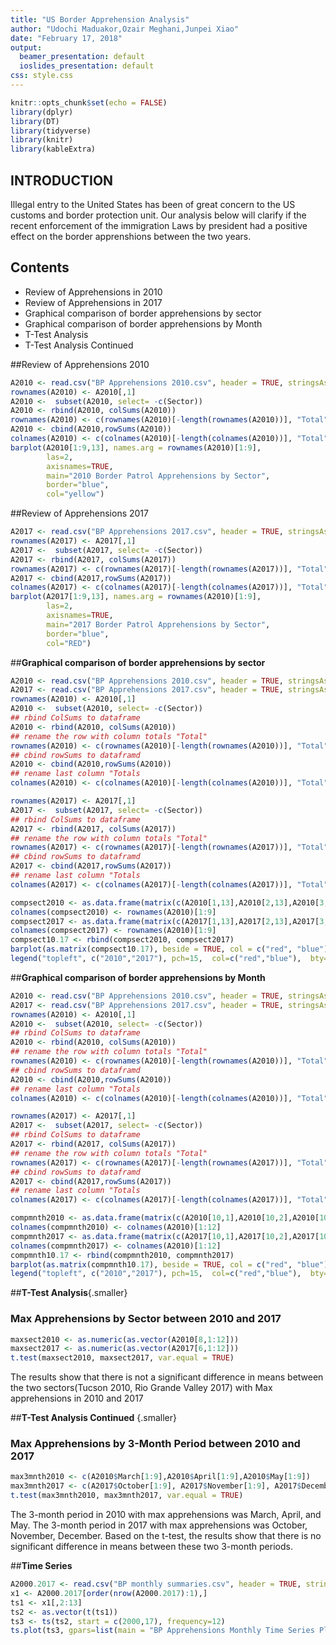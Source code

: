 ```yaml
---
title: "US Border Apprehension Analysis"
author: "Udochi Maduakor,Ozair Meghani,Junpei Xiao"
date: "February 17, 2018"
output:
  beamer_presentation: default
  ioslides_presentation: default
css: style.css
---
```


```r
knitr::opts_chunk$set(echo = FALSE)
library(dplyr)
library(DT)
library(tidyverse)
library(knitr)
library(kableExtra)

```
## **INTRODUCTION** {.flexbox .vcenter}

<div class="centered">

Illegal entry to the United States has been of great concern to the US customs and border protection unit. Our analysis below will clarify if the recent enforcement of the immigration Laws by president had a positive effect on the border apprenshions between the two years. </div>


## **Contents**{.flexbox .vcenter}

- Review of Apprehensions in 2010
- Review of Apprehensions in 2017
- Graphical comparison of border apprehensions by sector
- Graphical comparison of border apprehensions by Month
- T-Test Analysis
- T-Test Analysis Continued


##Review of Apprehensions 2010
```r
A2010 <- read.csv("BP Apprehensions 2010.csv", header = TRUE, stringsAsFactors = FALSE)
rownames(A2010) <- A2010[,1]
A2010 <-  subset(A2010, select= -c(Sector))
A2010 <- rbind(A2010, colSums(A2010))
rownames(A2010) <- c(rownames(A2010)[-length(rownames(A2010))], "Total")
A2010 <- cbind(A2010,rowSums(A2010))
colnames(A2010) <- c(colnames(A2010)[-length(colnames(A2010))], "Total")
barplot(A2010[1:9,13], names.arg = rownames(A2010)[1:9], 
        las=2,
        axisnames=TRUE,
        main="2010 Border Patrol Apprehensions by Sector",
        border="blue",
        col="yellow")
```

##Review of Apprehensions 2017
```r
A2017 <- read.csv("BP Apprehensions 2017.csv", header = TRUE, stringsAsFactors = FALSE)
rownames(A2017) <- A2017[,1]
A2017 <-  subset(A2017, select= -c(Sector))
A2017 <- rbind(A2017, colSums(A2017))
rownames(A2017) <- c(rownames(A2017)[-length(rownames(A2017))], "Total")
A2017 <- cbind(A2017,rowSums(A2017))
colnames(A2017) <- c(colnames(A2017)[-length(colnames(A2017))], "Total")
barplot(A2017[1:9,13], names.arg = rownames(A2010)[1:9], 
        las=2,
        axisnames=TRUE,
        main="2017 Border Patrol Apprehensions by Sector",
        border="blue",
        col="RED")
```

##**Graphical comparison of border apprehensions by sector**
```r
A2010 <- read.csv("BP Apprehensions 2010.csv", header = TRUE, stringsAsFactors = FALSE)
A2017 <- read.csv("BP Apprehensions 2017.csv", header = TRUE, stringsAsFactors = FALSE)
rownames(A2010) <- A2010[,1]
A2010 <-  subset(A2010, select= -c(Sector))
## rbind ColSums to dataframe
A2010 <- rbind(A2010, colSums(A2010))
## rename the row with column totals "Total"
rownames(A2010) <- c(rownames(A2010)[-length(rownames(A2010))], "Total")
## cbind rowSums to dataframd
A2010 <- cbind(A2010,rowSums(A2010))
## rename last column "Totals
colnames(A2010) <- c(colnames(A2010)[-length(colnames(A2010))], "Total")

rownames(A2017) <- A2017[,1]
A2017 <-  subset(A2017, select= -c(Sector))
## rbind ColSums to dataframe
A2017 <- rbind(A2017, colSums(A2017))
## rename the row with column totals "Total"
rownames(A2017) <- c(rownames(A2017)[-length(rownames(A2017))], "Total")
## cbind rowSums to dataframd
A2017 <- cbind(A2017,rowSums(A2017))
## rename last column "Totals
colnames(A2017) <- c(colnames(A2017)[-length(colnames(A2017))], "Total")

compsect2010 <- as.data.frame(matrix(c(A2010[1,13],A2010[2,13],A2010[3,13],A2010[4,13],A2010[5,13],A2010[6,13],A2010[7,13],A2010[8,13],A2010[9,13]), nrow = 1))
colnames(compsect2010) <- rownames(A2010)[1:9]
compsect2017 <- as.data.frame(matrix(c(A2017[1,13],A2017[2,13],A2017[3,13],A2017[4,13],A2017[5,13],A2017[6,13],A2017[7,13],A2017[8,13],A2017[9,13]), nrow = 1))
colnames(compsect2017) <- rownames(A2010)[1:9]
compsect10.17 <- rbind(compsect2010, compsect2017)
barplot(as.matrix(compsect10.17), beside = TRUE, col = c("red", "blue"), bty="n", ylab = "Apprehensions", xlab = "Sector", las=2, cex.lab = 1.5, cex.axis = 0.7, cex.names = 0.6)
legend("topleft", c("2010","2017"), pch=15,  col=c("red","blue"),  bty="n")        
```


##**Graphical comparison of border apprehensions by Month**
```r
A2010 <- read.csv("BP Apprehensions 2010.csv", header = TRUE, stringsAsFactors = FALSE)
A2017 <- read.csv("BP Apprehensions 2017.csv", header = TRUE, stringsAsFactors = FALSE)
rownames(A2010) <- A2010[,1]
A2010 <-  subset(A2010, select= -c(Sector))
## rbind ColSums to dataframe
A2010 <- rbind(A2010, colSums(A2010))
## rename the row with column totals "Total"
rownames(A2010) <- c(rownames(A2010)[-length(rownames(A2010))], "Total")
## cbind rowSums to dataframd
A2010 <- cbind(A2010,rowSums(A2010))
## rename last column "Totals
colnames(A2010) <- c(colnames(A2010)[-length(colnames(A2010))], "Total")

rownames(A2017) <- A2017[,1]
A2017 <-  subset(A2017, select= -c(Sector))
## rbind ColSums to dataframe
A2017 <- rbind(A2017, colSums(A2017))
## rename the row with column totals "Total"
rownames(A2017) <- c(rownames(A2017)[-length(rownames(A2017))], "Total")
## cbind rowSums to dataframd
A2017 <- cbind(A2017,rowSums(A2017))
## rename last column "Totals
colnames(A2017) <- c(colnames(A2017)[-length(colnames(A2017))], "Total")

compmnth2010 <- as.data.frame(matrix(c(A2010[10,1],A2010[10,2],A2010[10,3],A2010[10,4],A2010[10,5],A2010[10,6],A2010[10,7],A2010[10,8],A2010[10,9],A2010[10,10],A2010[10,11],A2010[10,12]), nrow = 1))
colnames(compmnth2010) <- colnames(A2010)[1:12]
compmnth2017 <- as.data.frame(matrix(c(A2017[10,1],A2017[10,2],A2017[10,3],A2017[10,4],A2017[10,5],A2017[10,6],A2017[10,7],A2017[10,8],A2017[10,9],A2017[10,10],A2017[10,11],A2017[10,12]), nrow = 1))
colnames(compmnth2017) <- colnames(A2010)[1:12]
compmnth10.17 <- rbind(compmnth2010, compmnth2017)
barplot(as.matrix(compmnth10.17), beside = TRUE, col = c("red", "blue"), bty="n", ylab = "Apprehensions", xlab = "Month",las=2, cex.lab = 1.5, cex.axis = 0.7, cex.names= 0.7)
legend("topleft", c("2010","2017"), pch=15,  col=c("red","blue"),  bty="n")
```

##**T-Test Analysis**{.smaller}

### Max Apprehensions by Sector between 2010 and 2017

```r
maxsect2010 <- as.numeric(as.vector(A2010[8,1:12]))
maxsect2017 <- as.numeric(as.vector(A2017[6,1:12]))
t.test(maxsect2010, maxsect2017, var.equal = TRUE)
```

The results show that there is not a significant difference in means between the two sectors(Tucson 2010, Rio Grande Valley 2017) with Max apprehensions in 2010 and 2017

##**T-Test Analysis Continued** {.smaller}

### Max Apprehensions by 3-Month Period between 2010 and 2017

```r
max3mnth2010 <- c(A2010$March[1:9],A2010$April[1:9],A2010$May[1:9])
max3mnth2017 <- c(A2017$October[1:9], A2017$November[1:9], A2017$December[1:9])
t.test(max3mnth2010, max3mnth2017, var.equal = TRUE) 
```

The 3-month period in 2010 with max apprehensions was March, April, and May. The 3-month period in 2017 with max apprehensions was October, November, December. Based on the t-test, the results show that there is no significant difference in means between these two 3-month periods.  


##**Time Series**
```r
A2000.2017 <- read.csv("BP monthly summaries.csv", header = TRUE, stringsAsFactors = FALSE)
x1 <- A2000.2017[order(nrow(A2000.2017):1),]
ts1 <- x1[,2:13]
ts2 <- as.vector(t(ts1))
ts3 <- ts(ts2, start = c(2000,17), frequency=12)
ts.plot(ts3, gpars=list(main = "BP Apprehensions Monthly Time Series Plot (2000-2017)",xlab="year", ylab="Apprehensions",lty=c(1:3),col=4))
```

